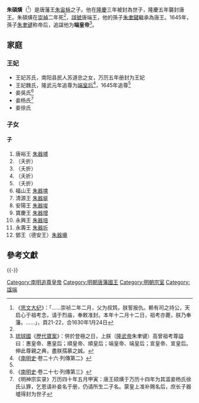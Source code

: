 '''朱碩熿'''（{{bd||？|1630年|1月24日|catIdx=Z朱碩熿}}<ref name="swdj">《[[思文大纪|思文大纪]]》：「……崇祯二年二月，父为叔鸩，朕誓报仇。赖有司之持公，天启心于祖考念，请于烈庙，奉敕准封。本年十二月十二日，祖考亦薨，朕乃奉藩。……」，頁21-22，合1630年1月24日</ref>）是唐藩王[[朱宙栐|朱宙栐]]之子。他在[[隆庆_(明朝)|隆慶]]三年被封為世子，隆慶五年襲封唐王。朱碩熿在[[崇禎|崇禎]]二年死<ref name="swdj"/>，[[諡號|諡號]]唐端王，他的孫子[[隆武帝|朱聿鍵]]繼承為唐王。1645年，孫子[[隆武帝|朱聿键]]称帝后，追諡他为'''端皇帝'''<ref name="a">[[琉球國|琉球國]]《[[歷代寶案|歷代寶案]]》：併於登極之日，上朕（[[隆武帝|隆武帝]]朱聿键）高曾祖考尊謚曰：惠皇帝、惠皇后；順皇帝、順皇后；端皇帝、端皇后；宣皇帝、宣皇后。伸此尊親之典，盡朕孺慕之誠。</ref>。

== 家庭 ==
=== 王妃 ===
*王妃苏氏，南阳县民人苏道忠之女，万历五年册封为王妃
*王妃魏氏，隆武元年追尊为[[端皇后_(朱碩熿)|端皇后]]<ref>《[[南明史_(錢海岳)|南明史]]·卷二十六·列傳第二》</ref>，1645年追尊<ref name="a" />
*妾吳氏<ref>《[[南明史_(錢海岳)|南明史]]·卷二十七·列傳第三》</ref>
*妾杨氏<ref>《明神宗实录》万历四十年五月甲寅：唐王硕熿于万历十四年为其滥妾杨氏徐氏认罪，乞恩请补妾名于册，仍请所生二子名。蒙皇上准补赐名后，庶长子器墭得封为世子</ref>
*妾徐氏

=== 子女 ===
==== 子 ====
#唐裕王 [[朱器墭|朱器墭]]
#（夭折）
#（夭折）
#（夭折）
#（夭折）
#福山王 [[朱器塽|朱器塽]]
#清源王 [[朱器埏|朱器埏]]
#安陽王 [[朱器埈|朱器埈]]
#寶慶王 [[朱器增|朱器增]]
#永興王 [[朱器培|朱器培]]
#永壽王 [[朱器圻|朱器圻]]
#鄧王（德安王）[[朱器䵺|朱器䵺]]

==參考文獻==
{{Reflist}}

{{-}}
{{s-start}}
{{s-before|父順王[[朱宙栐|朱宙栐]]}}
{{s-ttl|title=[[明朝藩王列表_(唐王系)|明唐國國王]]|years=1569年─1630年}}
{{s-aft|after=孫[[隆武帝|朱聿鍵]]}}
{{end}}
{{明朝君主}}

[[Category:南明追尊皇帝|Category:南明追尊皇帝]]
[[Category:明朝唐藩國王|Category:明朝唐藩國王]]
[[Category:明朝宗室|Category:明朝宗室]]
[[Category:諡端|Category:諡端]]